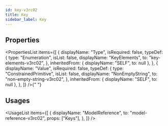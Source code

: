 ```yaml
---
id: key-v3rc02
title: Key
sidebar_label: Key
---
```



## Properties

<PropertiesList
  items={[
    {
      displayName: "Type",
      isRequired: false,
      typeDef: {
        type: "Enumeration",
        isList: false,
        displayName: "KeyElements",
        to: "key-elements-v3rc02",
      },
      inheritedFrom: { displayName: "SELF", to: null },
    },
    {
      displayName: "Value",
      isRequired: false,
      typeDef: {
        type: "ConstrainedPrimitive",
        isList: false,
        displayName: "NonEmptyString",
        to: "non-empty-string-v3rc02",
      },
      inheritedFrom: { displayName: "SELF", to: null },
    },
  ]}
/>{" "}


## Usages

<UsageList
  items={[
    {
      displayName: "ModelReference",
      to: "model-reference-v3rc02",
      props: ["Keys"],
    },
  ]}
/>
